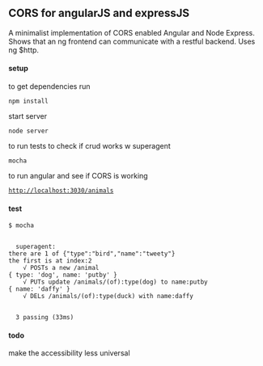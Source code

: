==CORS for angularJS and expressJS==
A minimalist implementation of CORS enabled Angular and Node Express. Shows that an ng frontend can communicate with a restful backend. Uses ng $http.
====setup====
to get dependencies run
 
 npm install
start server

 node server
to run tests to check if crud works w superagent

 mocha
to run angular and see if CORS is working

 http://localhost:3030/animals
====test====
<pre>
$ mocha


  superagent:
there are 1 of {"type":"bird","name":"tweety"}
the first is at index:2
    √ POSTs a new /animal
{ type: 'dog', name: 'putby' }
    √ PUTs update /animals/(of):type(dog) to name:putby
{ name: 'daffy' }
    √ DELs /animals/(of):type(duck) with name:daffy


  3 passing (33ms)
</pre>     
====todo====
make the accessibility less universal
